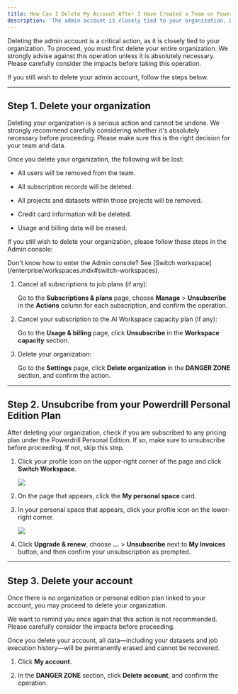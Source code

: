 ```yaml
---
title: How Can I Delete My Account After I Have Created a Team on Powerdrill Enterprise?
description: 'The admin account is closely tied to your organization. Do not delete it unless necessary'
---
```


Deleting the admin account is a critical action, as it is closely tied to your organization. To proceed, you must first delete your entire organization. We strongly advise against this operation unless it is absolutely necessary. Please carefully consider the impacts before taking this operation.

If you still wish to delete your admin account, follow the steps below.


---

## Step 1. Delete your organization

Deleting your organization is a serious action and cannot be undone. We strongly recommend carefully considering whether it's absolutely necessary before proceeding. Please make sure this is the right decision for your team and data.

<Warning>
Once you delete your organization, the following will be lost:

- All users will be removed from the team.

- All subscription records will be deleted.

- All projects and datasets within those projects will be removed.

- Credit card information will be deleted.

- Usage and billing data will be erased.
</Warning>


If you still wish to delete your organization, please follow these steps in the Admin console:

<Info>
 Don't know how to enter the Admin console? See [Switch workspace](/enterprise/workspaces.mdx#switch-workspaces).
</Info>

1. Cancel all subscriptions to job plans (if any): 
    
    Go to the **Subscriptions & plans** page, choose **Manage** > **Unsubscribe** in the **Actions** column for each subscription, and confirm the operation.

2. Cancel your subscription to the AI Workspace capacity plan (if any): 

    Go to the **Usage & billing** page, click **Unsubscribe** in the **Workspace capacity** section.

3. Delete your organization: 

    Go to the **Settings** page, click **Delete organization** in the **DANGER ZONE** section, and confirm the action.


---

## Step 2. Unsubcribe from your Powerdrill Personal Edition Plan

After deleting your organization, check if you are subscribed to any pricing plan under the Powerdrill Personal Edition. If so, make sure to unsubscribe before proceeding. If not, skip this step.

1. Click your profile icon on the upper-right corner of the page and click **Switch Workspace**.

    <Frame>
      <img src="/enterprise/img/switch-to-personal.png" style={{ borderRadius: '0.5rem' }} />
    </Frame>

2. On the page that appears, click the **My personal space** card.

3. In your personal space that appears, click your profile icon on the lower-right corner.

    <Frame>
      <img src="/enterprise/img/my-account.png" style={{ borderRadius: '0.5rem' }} />
    </Frame>

4. Click **Upgrade & renew**, choose **...** > **Unsubscribe** next to **My Invoices** button, and then confirm your unsubscription as prompted.


---


## Step 3. Delete your account

Once there is no organization or personal edition plan linked to your account, you may proceed to delete your organization.


<Warning>
 We want to remind you once again that this action is not recommended. Please carefully consider the impacts before proceeding.

 Once you delete your account, all data—including your datasets and job execution history—will be permanently erased and cannot be recovered.
</Warning>


1. Click **My account**. 

2. In the **DANGER ZONE** section, click **Delete account**, and confirm the operation.








